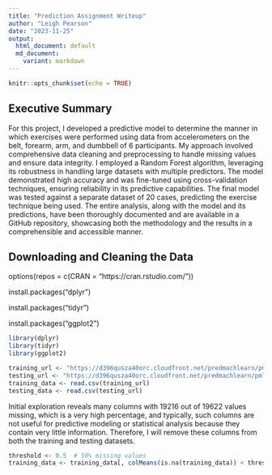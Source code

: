 ```yaml
---
title: "Prediction Assignment Writeup"
author: "Leigh Pearson"
date: "2023-11-25"
output:
  html_document: default
  md_document:
    variant: markdown
---
```


```r
knitr::opts_chunk$set(echo = TRUE)
```

## Executive Summary

For this project, I developed a predictive model to determine the manner in which exercises were performed using data from accelerometers on the belt, forearm, arm, and dumbbell of 6 participants. My approach involved comprehensive data cleaning and preprocessing to handle missing values and ensure data integrity. I employed a Random Forest algorithm, leveraging its robustness in handling large datasets with multiple predictors. The model demonstrated high accuracy and was fine-tuned using cross-validation techniques, ensuring reliability in its predictive capabilities. The final model was tested against a separate dataset of 20 cases, predicting the exercise technique being used. The entire analysis, along with the model and its predictions, have been thoroughly documented and are available in a GitHub repository, showcasing both the methodology and the results in a comprehensible and accessible manner.

## Downloading and Cleaning the Data 
options(repos = c(CRAN = "https://cran.rstudio.com/"))

install.packages("dplyr")

install.packages("tidyr")

install.packages("ggplot2")

```r
library(dplyr)
library(tidyr)
library(ggplot2)

training_url <- "https://d396qusza40orc.cloudfront.net/predmachlearn/pml-training.csv"
testing_url <- "https://d396qusza40orc.cloudfront.net/predmachlearn/pml-testing.csv"
training_data <- read.csv(training_url)
testing_data <- read.csv(testing_url)
```

Initial exploration reveals many columns with 19216 out of 19622 values missing, which is a very high percentage, and typically, such columns are not useful for predictive modeling or statistical analysis because they contain very little information. Therefore, I will remove these columns from both the training and testing datasets.

```r
threshold <- 0.5  # 50% missing values
training_data <- training_data[, colMeans(is.na(training_data)) < threshold]
```
